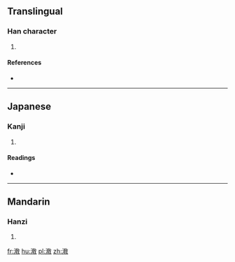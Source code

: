 ==Translingual==

===Han character===
{{Han char|rn=85|rad=水|as=11|sn=14|four=|canj=水十木大 (EJDK)}}

# {{defn|Han|sort=水11}}

====References====
* {{Han ref|kx=0645.250|dkj=18132|hdz=31713.050|uh=6F16|ud=28438}}

----

==Japanese==

===Kanji===
{{ja-kanji|grade=|rs=水11}}

# {{defn|lang=ja|sort=水11}}

====Readings====
* {{ja-readings|on=[[こう]] (kō), [[きょう]] (kyō)|kun=}}

----

==Mandarin==

===Hanzi===
{{cmn-hanzi|pin=[[chún]] ([[chun2]]), [[jiào]] ([[jiao4]])|wg=ch'un<sup>2</sup>, chiao<sup>4</sup>}}

# {{defn|lang=cmn|sort=水11}}

[[fr:漖]]
[[hu:漖]]
[[pl:漖]]
[[zh:漖]]